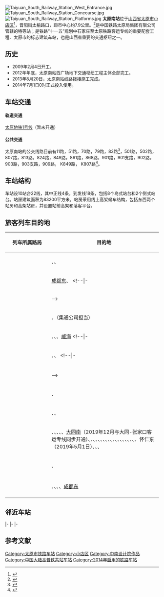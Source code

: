 {{Infobox China railway station
|车站名称 = 太原南站
|图片 = Taiyuan South Railway Station.jpg
|图片介绍 = 太原南站西广场
|车站名称拼音 = Taiyuannan
|英文名称 = Taiyuannan Railway Station<ref>{{Cite web |url=http://news.sina.com.cn/o/2012-09-18/080725196193.shtml |title=铁道部:火车站名含"东西南北"统一改用拼音 |accessdate=2016-08-27 |archive-date=2017-07-30 |archive-url=https://web.archive.org/web/20170730073100/http://news.sina.com.cn/o/2012-09-18/080725196193.shtml |dead-url=no }}</ref><ref>{{cite journal |author=[[铁道部运输局|铁道部运输局]] |journal = 铁路客货运输专刊 |year=2012 |issue=4 |title = 关于明确铁路车站站名英文译法的通知 |id = 运营运调电[2012]1911号 |page = 6}}</ref>
|车站代码 = 26468
|电报码 = TNV
|拼音码 = TYN
|address = [[山西省|山西省]][[太原市|太原市]][[小店区|小店区]]太榆路晋阳街
|归属 = [[太原局集团|太原局集团]]
|线路 = [[大西客运专线|大西客运专线]]<br>[[石太客运专线|石太客运专线]]<br>[[太中银铁路|太中银铁路]]
|车站等级 = [[特等站_(中铁)|特等站]]
|月台数目 = 10
|股道数目 = 22
|站台面 = 18
|route_map = [[Template:太原南站RDT|请点这里]]
|坐标 = {{coord|37|47|29.45|N|112|36|18.39|E|display=inline,title}}
}}
[[File:Taiyuan_South_Railway_Station_West_Entrance.jpg|thumb]]
[[File:Taiyuan_South_Railway_Station_Concourse.jpg|thumb]]
[[File:Taiyuan_South_Railway_Station_Platforms.jpg|thumb]]
'''太原南站'''位于[[山西省|山西省]][[太原市|太原市]][[小店区|小店区]]<ref>{{cite web|url=http://www.12306.cn/mormhweb/kyyyz/taiyuan/201001/t20100124_1168.html|title=太原局集团公司客运站数据(车站)|publisher=[[中国铁路客户服务中心|中国铁路客户服务中心]]|accessdate=2018-07-21|archive-date=2018-07-10|archive-url=https://web.archive.org/web/20180710103624/http://www.12306.cn/mormhweb/kyyyz/taiyuan/201001/t20100124_1168.html|dead-url=no}}</ref>，晋阳街太榆路口，距市中心约7.9公里。<ref>{{Cite web |url=http://www.sx.chinanews.com.cn/news/2009/0206/1472.html |title=存档副本 |accessdate=2009-07-22 |archive-date=2009-05-04 |archive-url=https://web.archive.org/web/20090504195520/http://www.sx.chinanews.com.cn/news/2009/0206/1472.html |dead-url=no }}</ref>是中国铁路太原局集团有限公司管辖的特等站；是铁路“十一五”规划中石家庄至太原铁路客运专线的重要配套工程、太原市的标志建筑车站，也是山西省重要的交通枢纽之一。

== 历史 ==
*2009年2月4日开工。
*2012年年底，太原南站西广场地下交通枢纽工程主体全部完工。
*2013年8月20日，太原南站线路拨接施工完成。
*2014年7月1日0时正式投入使用。

==车站交通==
====轨道交通====
[[太原地铁1号线|太原地铁1号线]]（暂未开通）
====公共交通====
太原南站的公交线路目前有11路，51路，70路，79路，83路<ref name="83路公交">{{cite news |author1=蒲思静 |title=3月23日起太原开通83路公交环行线路 从火车南站发车-新华网 |url=http://www.sx.xinhuanet.com/2019-03/22/c_1124266825.htm |accessdate=2019-06-11 |work=山西晚报 |agency=新华社 |date=2019-03-22 |archive-date=2021-06-30 |archive-url=https://web.archive.org/web/20210630003556/http://www.sx.xinhuanet.com/2019-03/22/c_1124266825.htm }}</ref>，501路，502路，807路，813路，824路，849路，861路，868路，901路，901支路，902路，903路，903支路，909路， K849路， K807路<ref name="太原快车公交">{{cite news |author1=齐向真 |title=太原新增6条大站快车公交线路-新华网 |url=http://www.sx.xinhuanet.com/2019-04/17/c_1124376340.htm |accessdate=2019-06-11 |work=太原日报 |agency=新华社 |date=2019-04-17 |archive-date=2019-07-29 |archive-url=https://web.archive.org/web/20190729052632/http://www.sx.xinhuanet.com/2019-04/17/c_1124376340.htm |dead-url=no }}</ref>。

==车站结构==
车站设10站台22线，其中正线4条，到发线18条，包括8个岛式站台和2个侧式站台。站房建筑面积为83200平方米。站房采用线上高架候车结构，包括东西两个站房和高架站房，并设置站前高架和落客平台。

== 旅客列车目的地 ==
{| class="wikitable sortable" style="font-size: 90%"
!style="width:8em;"|列车所属路局
!目的地
|-
|<center>{{sort|Beijing|[[北京局集团|北京局集团]]}}
|{{站|北京西}}、{{站|天津西}}、{{站|运城北}}
|-
|<center>{{sort|Chengdu|[[成都局集团|成都局集团]]}}
|[[成都东站|成都东]]、{{站|重庆西}}
<!--|-
|<center>{{sort|Guangzhou|[[广州局集团|广州局集团]]}}
|{{站|}}
|-
|<center>{{sort|Harbin|[[哈尔滨局集团|哈尔滨局集团]]}}
|{{站|}}-->
|-
|<center>{{sort|Hohhot|[[呼和浩特局集团|呼和浩特局集团]]}}
|{{站|呼和浩特东}}、{{站|上海}}（集通公司担当）
|-
|<center>{{sort|Jinan|[[济南局集团|济南局集团]]}}
|{{站|济南西}}、{{站|青岛北}}、{{站|运城北}}、[[威海站|威海]]
<!--|-
|<center>{{sort|Kunming|[[昆明局集团|昆明局集团]]}}
|{{站|}}-->
|-
|<center>{{sort|Lanzhou|[[兰州局集团|兰州局集团]]}}
|{{站|北京西}}、{{站|兰州}}、{{站|兰州西}}
<!--|-
|<center>{{sort|Nanchang|[[南昌局集团|南昌局集团]]}}
|{{站|}}
|-
|<center>{{sort|Nanning|[[南宁局集团|南宁局集团]]}}
|{{站|}}
|-
|<center>{{sort|Qingzang|[[青藏集团|青藏集团]]}}
|{{站|}}-->
|-
|<center>{{sort|Shanghai|[[上海局集团|上海局集团]]}}
|{{站|杭州东}}、{{站|上海虹桥}}
|-
|<center>{{sort|Shenyang|[[沈阳局集团|沈阳局集团]]}}
|{{站|长春}}、{{站|重庆北}}、{{站|沈阳北}}
|-
|<center>{{sort|Taiyuan|[[太原局集团|太原局集团]]}}
|{{站|宝鸡南}}、{{站|北京西}}、{{站|成都东}}、{{站|重庆西}}、{{站|大同}}、[[大同南站|大同南]]（2019年12月与大同-张家口客运专线同步开通）、{{站|侯马西}}、{{站|济南}}、{{站|济南西}}、{{站|嘉兴南}}、{{站|介休}}、{{站|介休东}}、{{站|兰州西}}、{{站|临汾西}}、{{站|柳林南}}、{{站|吕梁}}、{{站|秦皇岛}}、{{站|荣成}}、{{站|沈阳北}}、{{站|太原}}、{{站|西安北}}、{{站|原平西}}、{{站|永济北}}、{{站|运城北}}、{{站|运城北}}、怀仁东（2019年5月1日）、{{站|贵阳北}}、{{站|广州南}}、{{站|宁波}}
|-
|<center>{{sort|Urumqi|[[乌鲁木齐局集团|乌鲁木齐局集团]]}}
|{{站|北京西}}、{{站|乌鲁木齐}}
|-
|<center>{{sort|Wuhan|[[武汉局集团|武汉局集团]]}}
|{{站|武汉}}
|-
|<center>{{sort|Xi'an|[[西安局集团|西安局集团]]}}
|{{站|宝鸡南}}、{{站|大同}}、{{站|西安北}}、{{站|西宁}}、[[成都东站|成都东]]
|-
|<center>{{sort|Zhengzhou|[[郑州局集团|郑州局集团]]}}
|{{站|郑州东}}
|}

== 邻近车站 ==
{{start rail box|[[File:China_Railways.svg|16px]] [[中国铁路|中国铁路]]}}
{{s-inop|[[太原站_(中國大陸)|太原站]]|大西高速线{{站|长风线路所}}方向<br />石太客专线{{站|石家庄}}方向<br />石太线{{站|太原北}}方向|rows=4}}
{{s-line|[[大西客运专线|大西高速线]]<br />{{0}}← 8km 太原南站 16km →}}
{{s-inop|[[晋中站|晋中站]]|{{站|西安北}}方向}}
|-
{{s-line|[[石太客运专线|石太客运专线]]<br />← 8km 太原南站 {{0}}{{0}}{{0}} {{0}}{{0}}}}
{{terminus}}
|-
{{s-line|[[石太铁路|石太铁路]]<br />{{0}}← 8km 太原南站 4km →}}
{{s-inop|[[新鸣李站|新鸣李站]]|{{站|石家庄北}}方向}}
|-
{{s-line|[[太中铁路|太中铁路]]<br />{{0}}← 8km 太原南站 16km →}}
{{s-inop|[[中鼎物流园站|中鼎物流园站]]|{{站|中卫}}方向}}
{{end box}}

==参考文献==
{{Reflist}}
{{Commons category|Taiyuan South Railway Station}}
{{大西客运专线}}
{{石太客运专线}}
{{太中银铁路}}
{{同蒲铁路}}
{{石太铁路}}
{{太焦高速铁路}}{{中国铁路特等客运站|太}}
{{太原公共交通}}

[[Category:太原市铁路车站|Category:太原市铁路车站]]
[[Category:小店区|Category:小店区]]
[[Category:中南设计院作品|Category:中南设计院作品]]
[[Category:中国大陆高普铁共站车站|Category:中国大陆高普铁共站车站]]
[[Category:2014年启用的铁路车站|Category:2014年启用的铁路车站]]